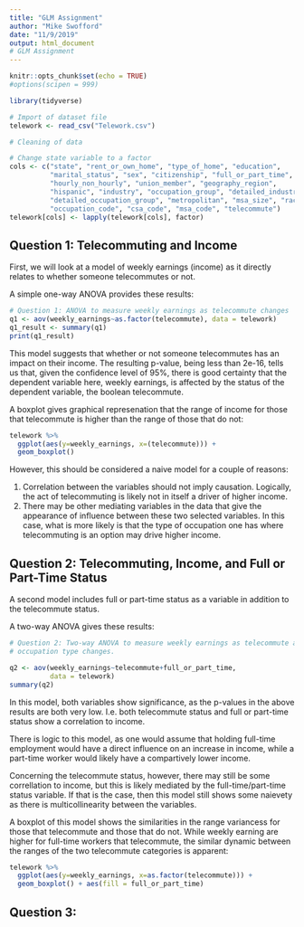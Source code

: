 ```yaml
---
title: "GLM Assignment"
author: "Mike Swofford"
date: "11/9/2019"
output: html_document
# GLM Assignment
---
```


```r
knitr::opts_chunk$set(echo = TRUE)
#options(scipen = 999)
```

```r
library(tidyverse)
```



```r
# Import of dataset file
telework <- read_csv("Telework.csv")
```


```r
# Cleaning of data

# Change state variable to a factor
cols <- c("state", "rent_or_own_home", "type_of_home", "education",
          "marital_status", "sex", "citizenship", "full_or_part_time", 
          "hourly_non_hourly", "union_member", "geography_region",
          "hispanic", "industry", "occupation_group", "detailed_industry", 
          "detailed_occupation_group", "metropolitan", "msa_size", "race",
          "occupation_code", "csa_code", "msa_code", "telecommute")
telework[cols] <- lapply(telework[cols], factor)
```

## Question 1: Telecommuting and Income

First, we will look at a model of weekly earnings (income) as it directly 
relates to whether someone telecommutes or not.

A simple one-way ANOVA provides these results:

```r
# Question 1: ANOVA to measure weekly earnings as telecommute changes
q1 <- aov(weekly_earnings~as.factor(telecommute), data = telework)
q1_result <- summary(q1)
print(q1_result)
```
This model suggests that whether or not someone telecommutes has an impact on 
their income. The resulting p-value, being less than 2e-16, tells us that, given
the confidence level of 95%, there is good certainty that the dependent 
variable here, weekly earnings, is affected by the status of the dependent 
variable, the boolean telecommute.

A boxplot gives graphical represenation that the range of income for those that
telecommute is higher than the range of those that do not:

```r

telework %>%
  ggplot(aes(y=weekly_earnings, x=(telecommute))) +
  geom_boxplot()
```


However, this should be considered a naive model for a couple of reasons:

1) Correlation between the variables should not imply causation. Logically, the
act of telecommuting is likely not in itself a driver of higher income. 
2) There may be other mediating variables in the data that give the appearance
of influence between these two selected variables. In this case, what is
more likely is that the type of occupation one has where telecommuting is an
option may drive higher income. 

## Question 2: Telecommuting, Income, and Full or Part-Time Status

A second model includes full or part-time status as a variable in addition to 
the telecommute status.

A two-way ANOVA gives these results:

```r
# Question 2: Two-way ANOVA to measure weekly earnings as telecommute and 
# occupation type changes.

q2 <- aov(weekly_earnings~telecommute+full_or_part_time, 
          data = telework)
summary(q2)
```
In this model, both variables show significance, as the p-values in the above 
results are both very low. I.e. both telecommute status and full or part-time 
status show a correlation to income. 

There is logic to this model, as one would assume that holding full-time 
employment would have a direct influence on an increase in income, while a 
part-time worker would likely have a compartively lower income. 

Concerning the telecommute status, however, there may still be some correllation
to income, but this is likely mediated by the full-time/part-time status
variable. If that is the case, then this model still shows some naievety as
there is multicollinearity between the variables.

A boxplot of this model shows the similarities in the range variancess for
those that telecommute and those that do not. While weekly earning are higher
for full-time workers that telecommute, the similar dynamic between the ranges
of the two telecommute categories is apparent:

```r

telework %>%
  ggplot(aes(y=weekly_earnings, x=as.factor(telecommute))) +
  geom_boxplot() + aes(fill = full_or_part_time)
```

## Question 3: 

